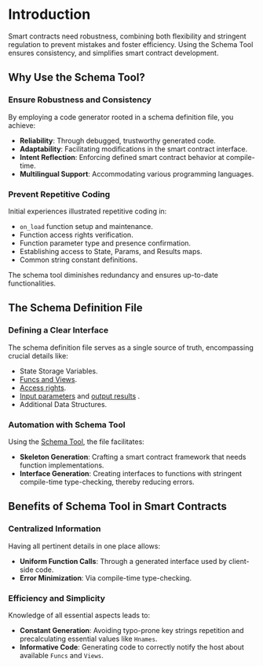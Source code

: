 # Introduction

Smart contracts need robustness, combining both flexibility and stringent regulation to prevent mistakes and foster efficiency.
Using the Schema Tool ensures consistency, and simplifies smart contract development.

## Why Use the Schema Tool?

### Ensure Robustness and Consistency

By employing a code generator rooted in a schema definition file, you achieve:

- **Reliability**: Through debugged, trustworthy generated code.
- **Adaptability**: Facilitating modifications in the smart contract interface.
- **Intent Reflection**: Enforcing defined smart contract behavior at compile-time.
- **Multilingual Support**: Accommodating various programming languages.

### Prevent Repetitive Coding

Initial experiences illustrated repetitive coding in:

- `on_load` function setup and maintenance.
- Function access rights verification.
- Function parameter type and presence confirmation.
- Establishing access to State, Params, and Results maps.
- Common string constant definitions.

The schema tool diminishes redundancy and ensures up-to-date functionalities.

## The Schema Definition File

### Defining a Clear Interface

The schema definition file serves as a single source of truth, encompassing crucial details like:

- State Storage Variables.
- [Funcs and Views](../../explanations/context.mdx).
- [Access rights](access.mdx).
- [Input parameters](params.mdx) and [output results](results.mdx) .
- Additional Data Structures.

### Automation with Schema Tool

Using the [Schema Tool](usage.mdx), the file facilitates:

- **Skeleton Generation**: Crafting a smart contract framework that needs function implementations.
- **Interface Generation**: Creating interfaces to functions with stringent compile-time type-checking, thereby reducing errors.

## Benefits of Schema Tool in Smart Contracts

### Centralized Information

Having all pertinent details in one place allows:

- **Uniform Function Calls**: Through a generated interface used by client-side code.
- **Error Minimization**: Via compile-time type-checking.

### Efficiency and Simplicity

Knowledge of all essential aspects leads to:

- **Constant Generation**: Avoiding typo-prone key strings repetition and precalculating essential values like `Hnames`.
- **Informative Code**: Generating code to correctly notify the host about available `Funcs` and `Views`.
